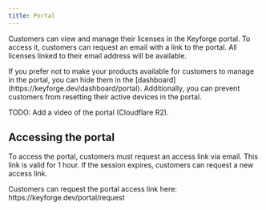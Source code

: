 ```yaml
---
title: Portal
---
```


Customers can view and manage their licenses in the Keyforge portal. To access it, customers can request an email with a link to the portal. All licenses linked to their email address will be available.

<Callout title="Hiding products">
  If you prefer not to make your products available for customers to manage in
  the portal, you can hide them in the
  [dashboard](https://keyforge.dev/dashboard/portal). Additionally, you can
  prevent customers from resetting their active devices in the portal.
</Callout>

TODO: Add a video of the portal (Cloudflare R2).

## Accessing the portal

To access the portal, customers must request an access link via email. This link is valid for 1 hour. If the session expires, customers can request a new access link.

<Callout>
  Customers can request the portal access link here:
  https://keyforge.dev/portal/request
</Callout>

<ImageZoom
  src="https://r2.keyforge.dev/docs-portal-request.png"
  width={1920}
  height={1080}
  unoptimized
/>
